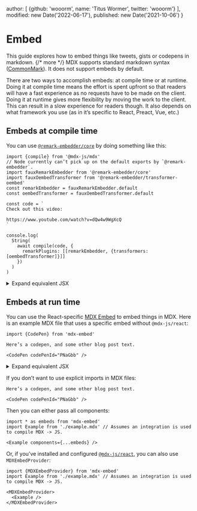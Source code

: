   author: [
    {github: 'wooorm', name: 'Titus Wormer', twitter: 'wooorm'}
  ],
  modified: new Date('2022-06-17'),
  published: new Date('2021-10-06')
}

# Embed

This guide explores how to embed things like tweets, gists or codepens in
markdown. {/* more */}
MDX supports standard markdown syntax ([CommonMark][]).
It does not support embeds by default.

There are two ways to accomplish embeds: at compile time or at runtime.
Doing it at compile time means the effort is spent upfront so that readers will
have a fast experience as no requests have to be made on the client.
Doing it at runtime gives more flexibility by moving the work to the client.
This can result in a slow experience for readers though.
It also depends on what framework you use (as in it’s specific to React, Preact,
Vue, etc.)

## Embeds at compile time

You can use [`@remark-embedder/core`][remark-embedder] by doing something like
this:

```tsx path="example.js"
import {compile} from '@mdx-js/mdx'
// Node currently can’t pick up on the default exports by `@remark-embedder`.
import fauxRemarkEmbedder from '@remark-embedder/core'
import fauxOembedTransformer from '@remark-embedder/transformer-oembed'
const remarkEmbedder = fauxRemarkEmbedder.default
const oembedTransformer = fauxOembedTransformer.default

const code = `
Check out this video:

https://www.youtube.com/watch?v=dQw4w9WgXcQ
`

console.log(
  String(
    await compile(code, {
      remarkPlugins: [[remarkEmbedder, {transformers: [oembedTransformer]}]]
    })
  )
)
```

<details>
  <summary>Expand equivalent JSX</summary>

  ```tsx path="output.jsx"
  <>
    <p>Check out this video:</p>
    <iframe width="200" height="113" src="https://www.youtube.com/embed/dQw4w9WgXcQ?feature=oembed" frameBorder="0" allow="accelerometer; autoplay; clipboard-write; encrypted-media; gyroscope; picture-in-picture" allowFullScreen />
  </>
  ```
</details>

## Embeds at run time

You can use the React-specific [MDX Embed][mdx-embed] to embed things in MDX.
Here is an example MDX file that uses a specific embed without `@mdx-js/react`:

```mdx path="example.mdx"
import {CodePen} from 'mdx-embed'

Here’s a codepen, and some other blog post text.

<CodePen codePenId="PNaGbb" />
```

<details>
  <summary>Expand equivalent JSX</summary>

  ```tsx path="output.jsx"
  <>
    <p>Here’s a codepen, and some other blog post text.</p>
    <CodePen codePenId="PNaGbb" />
  </>
  ```
</details>

If you don’t want to use explicit imports in MDX files:

```mdx path="example.mdx"
Here’s a codepen, and some other blog post text.

<CodePen codePenId="PNaGbb" />
```

Then you can either pass all components:

```tsx path="example.jsx"
import * as embeds from 'mdx-embed'
import Example from './example.mdx' // Assumes an integration is used to compile MDX -> JS.

<Example components={...embeds} />
```

Or, if you’ve installed and configured [`@mdx-js/react`][mdx-react], you can
also use `MDXEmbedProvider`:

```tsx path="example.jsx"
import {MDXEmbedProvider} from 'mdx-embed'
import Example from './example.mdx' // Assumes an integration is used to compile MDX -> JS.

<MDXEmbedProvider>
  <Example />
</MDXEmbedProvider>
```

[commonmark]: https://spec.commonmark.org/current/

[remark-embedder]: https://github.com/remark-embedder/core

[mdx-embed]: https://www.mdx-embed.com/

[mdx-react]: /packages/react/
